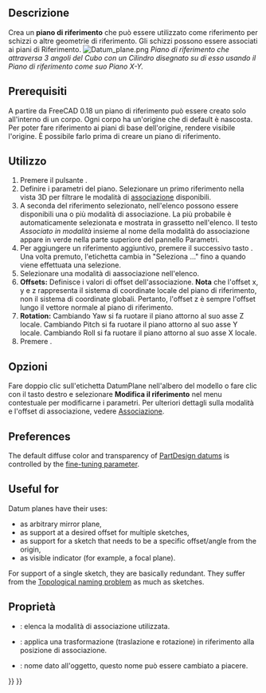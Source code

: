 <languages/>

<div class="mw-translate-fuzzy">
{{Docnav/it
|[[PartDesign Line/it|Creare una linea di riferimento]]
|[[PartDesign_CoordinateSystem/it|Creare un sistema di coordinate locali]]
|[[PartDesign_Workbench/it|PartDesign]]
|IconL=PartDesign_Line.svg
|IconC=Workbench_PartDesign.svg
|IconR=PartDesign_CoordinateSystem.svg
}}
</div>

<div class="mw-translate-fuzzy">
{{GuiCommand/it
|Name=PartDesign Plane
|Name/it=Piano di riferimento
|Workbenches=[[PartDesign Workbench/it|PartDesign]]
|MenuLocation=PartDesign → Piano di riferimento
|Version=0.17
|SeeAlso=[[PartDesign Point/it|Punto di riferimento]], [[PartDesign Line/it|Linea di riferimento]]
}}
</div>

<span id="Description"></span>
==Descrizione==

Crea un '''piano di riferimento''' che può essere utilizzato come riferimento per schizzi o altre geometrie di riferimento. Gli schizzi possono essere associati ai piani di Riferimento.
[[File:Datum_plane.png|none]]
''Piano di riferimento che attraversa 3 angoli del Cubo con un Cilindro disegnato su di esso usando il Piano di riferimento come suo Piano X-Y.''

<span id="Prerequisites"></span>
== Prerequisiti ==

<div class="mw-translate-fuzzy">
A partire da FreeCAD 0.18 un piano di riferimento  può essere creato solo all'interno di un corpo. Ogni corpo ha un'origine che di default è nascosta. Per poter fare riferimento ai piani di base dell'origine, rendere visibile l'origine. È possibile farlo prima di creare un piano di riferimento.
</div>

<span id="Usage"></span>
== Utilizzo ==

<div class="mw-translate-fuzzy">
# Premere il pulsante {{KEY|[[Image:PartDesign_Plane.svg|24px]] '''Crea un piano di riferimento'''}}.
# Definire i parametri del piano. Selezionare un primo riferimento nella vista 3D per filtrare le modalità di [[Part EditAttachment/it|associazione]] disponibili.
# A seconda del riferimento selezionato, nell'elenco possono essere disponibili una o più modalità di associazione. La più probabile è automaticamente selezionata e mostrata in grassetto nell'elenco. Il testo ''Associato in modalità'' insieme al nome della modalità do associazione appare in verde nella parte superiore del pannello Parametri.
# Per aggiungere un riferimento aggiuntivo, premere il successivo tasto {{KEY|Riferimento}}. Una volta premuto, l'etichetta cambia in "Seleziona ..." fino a quando viene effettuata una selezione.
# Selezionare una modalità di aassociazione nell'elenco.
# '''Offsets:''' Definisce i valori di offset dell'associazione. '''Nota''' che l'offset x, y e z rappresenta il sistema di coordinate locale del piano di riferimento, non il sistema di coordinate globali. Pertanto, l'offset z è sempre l'offset lungo il vettore normale al piano di riferimento.
# '''Rotation:''' Cambiando Yaw si fa ruotare il piano attorno al suo asse Z locale. Cambiando Pitch si fa ruotare il piano attorno al suo asse Y locale. Cambiando Roll si fa ruotare il piano attorno al suo asse X locale.
# Premere {{KEY|OK}}.
</div>

<span id="Options"></span>
== Opzioni ==

<div class="mw-translate-fuzzy">
Fare doppio clic sull'etichetta DatumPlane nell'albero del modello o fare clic con il tasto destro e selezionare '''Modifica il riferimento''' nel menu contestuale per modificarne i parametri. Per ulteriori dettagli sulla modalità e l'offset di associazione, vedere [[Part EditAttachment/it|Associazione]].
</div>

==Preferences==

The default diffuse color and transparency of [[PartDesign_CompDatums|PartDesign datums]] is controlled by the {{MenuCommand|DefaultDatumColor}} [[Fine-tuning#PartDesign_Workbench|fine-tuning parameter]].

==Useful for==

Datum planes have their uses:
* as arbitrary mirror plane,
* as support at a desired offset for multiple sketches,
* as support for a sketch that needs to be a specific offset/angle from the origin,
* as visible indicator (for example, a focal plane).

For support of a single sketch, they are basically redundant. They suffer from the [[Topological_naming_problem|Topological naming problem]] as much as sketches.

<span id="Properties"></span>
== Proprietà ==

* {{PropertyData/it|MapMode}}: elenca la modalità di associazione utilizzata.
* {{PropertyData/it|Attachment Offset}}: applica una trasformazione (traslazione e rotazione) in riferimento alla posizione di associazione.
* {{PropertyData/it|Label}}: nome dato all'oggetto, questo nome può essere cambiato a piacere.


<div class="mw-translate-fuzzy">
{{Docnav/it
|[[PartDesign Line/it|Creare una linea di riferimento]]
|[[PartDesign_CoordinateSystem/it|Creare un sistema di coordinate locali]]
|[[PartDesign_Workbench/it|PartDesign]]
|IconL=PartDesign_Line.svg
|IconC=Workbench_PartDesign.svg
|IconR=PartDesign_CoordinateSystem.svg
}}
</div>

{{PartDesign Tools navi{{#translation:}}}}
{{Userdocnavi{{#translation:}}}}